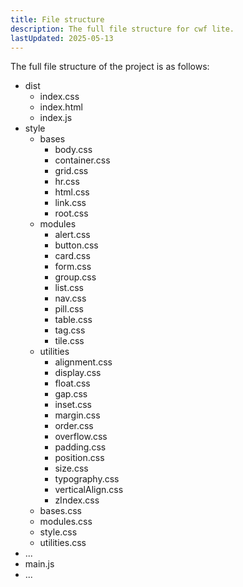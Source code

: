 ```yaml
---
title: File structure
description: The full file structure for cwf lite.
lastUpdated: 2025-05-13
---
```



The full file structure of the project is as follows:

<FileTree>

- dist
  - index.css
  - index.html
  - index.js
- style
  - bases
    - body.css
    - container.css
    - grid.css
    - hr.css
    - html.css
    - link.css
    - root.css
  - modules
    - alert.css
    - button.css
    - card.css
    - form.css
    - group.css
    - list.css
    - nav.css
    - pill.css
    - table.css
    - tag.css
    - tile.css
  - utilities
    - alignment.css
    - display.css
    - float.css
    - gap.css
    - inset.css
    - margin.css
    - order.css
    - overflow.css
    - padding.css
    - position.css
    - size.css
    - typography.css
    - verticalAlign.css
    - zIndex.css
  - bases.css
  - modules.css
  - style.css
  - utilities.css
- ...
- main.js
- ...

</FileTree>
